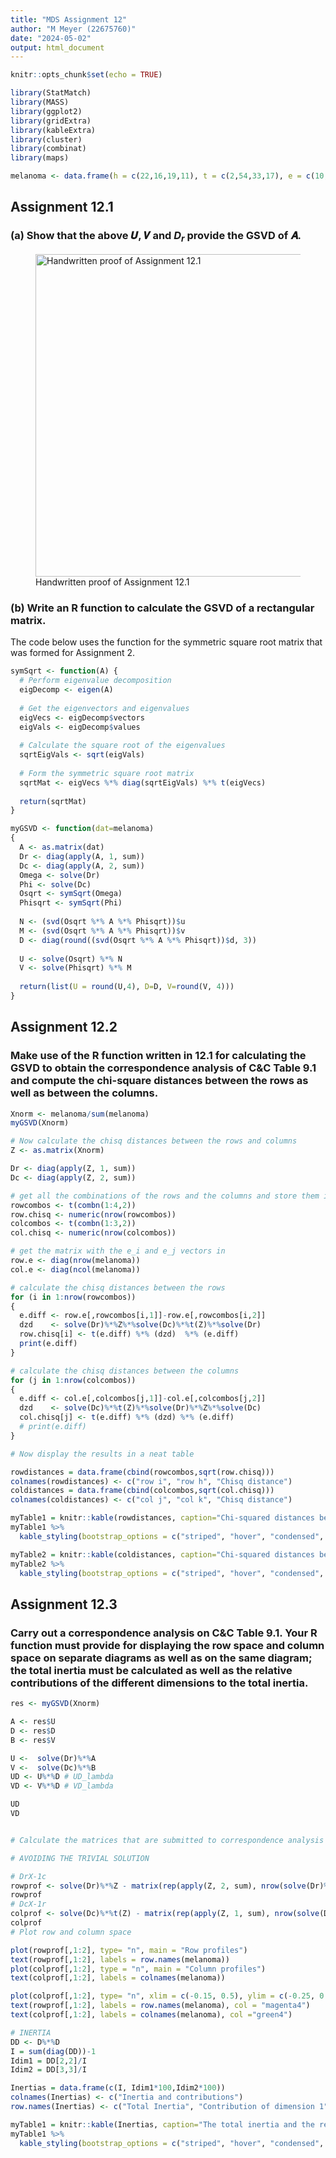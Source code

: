 ```yaml
---
title: "MDS Assignment 12"
author: "M Meyer (22675760)"
date: "2024-05-02"
output: html_document
---
```


```r
knitr::opts_chunk$set(echo = TRUE)

library(StatMatch)
library(MASS)
library(ggplot2)
library(gridExtra)
library(kableExtra)
library(cluster)
library(combinat)
library(maps)

melanoma <- data.frame(h = c(22,16,19,11), t = c(2,54,33,17), e = c(10,115,73,28), row.names = c("H", "S", "N", "I"))

```

## Assignment 12.1

### (a) Show that the above 𝑼, 𝑽 and $D_r$ provide the GSVD of 𝑨.

![Handwritten proof of Assignment 12.1](IMG_2688.jpg){width="516"}

### (b) Write an R function to calculate the GSVD of a rectangular matrix.

The code below uses the function for the symmetric square root matrix that was formed for Assignment 2.

```r
symSqrt <- function(A) {
  # Perform eigenvalue decomposition
  eigDecomp <- eigen(A)
  
  # Get the eigenvectors and eigenvalues
  eigVecs <- eigDecomp$vectors
  eigVals <- eigDecomp$values
  
  # Calculate the square root of the eigenvalues
  sqrtEigVals <- sqrt(eigVals)
  
  # Form the symmetric square root matrix
  sqrtMat <- eigVecs %*% diag(sqrtEigVals) %*% t(eigVecs)
  
  return(sqrtMat)
}

myGSVD <- function(dat=melanoma)
{
  A <- as.matrix(dat)
  Dr <- diag(apply(A, 1, sum))
  Dc <- diag(apply(A, 2, sum))
  Omega <- solve(Dr)
  Phi <- solve(Dc)
  Osqrt <- symSqrt(Omega)
  Phisqrt <- symSqrt(Phi)
  
  N <- (svd(Osqrt %*% A %*% Phisqrt))$u
  M <- (svd(Osqrt %*% A %*% Phisqrt))$v
  D <- diag(round((svd(Osqrt %*% A %*% Phisqrt))$d, 3))
  
  U <- solve(Osqrt) %*% N
  V <- solve(Phisqrt) %*% M
  
  return(list(U = round(U,4), D=D, V=round(V, 4)))
}

```

## Assignment 12.2

### Make use of the R function written in 12.1 for calculating the GSVD to obtain the correspondence analysis of C&C Table 9.1 and compute the chi-square distances between the rows as well as between the columns.

```r
Xnorm <- melanoma/sum(melanoma)
myGSVD(Xnorm)

# Now calculate the chisq distances between the rows and columns
Z <- as.matrix(Xnorm)

Dr <- diag(apply(Z, 1, sum))
Dc <- diag(apply(Z, 2, sum))

# get all the combinations of the rows and the columns and store them in matrices
rowcombos <- t(combn(1:4,2))
row.chisq <- numeric(nrow(rowcombos))
colcombos <- t(combn(1:3,2))
col.chisq <- numeric(nrow(colcombos))

# get the matrix with the e_i and e_j vectors in 
row.e <- diag(nrow(melanoma))
col.e <- diag(ncol(melanoma))

# calculate the chisq distances between the rows
for (i in 1:nrow(rowcombos))
{
  e.diff <- row.e[,rowcombos[i,1]]-row.e[,rowcombos[i,2]]
  dzd    <- solve(Dr)%*%Z%*%solve(Dc)%*%t(Z)%*%solve(Dr)
  row.chisq[i] <- t(e.diff) %*% (dzd)  %*% (e.diff)
  print(e.diff)
}

# calculate the chisq distances between the columns
for (j in 1:nrow(colcombos))
{
  e.diff <- col.e[,colcombos[j,1]]-col.e[,colcombos[j,2]]
  dzd    <- solve(Dc)%*%t(Z)%*%solve(Dr)%*%Z%*%solve(Dc)
  col.chisq[j] <- t(e.diff) %*% (dzd) %*% (e.diff)
  # print(e.diff)
}

# Now display the results in a neat table

rowdistances = data.frame(cbind(rowcombos,sqrt(row.chisq)))
colnames(rowdistances) <- c("row i", "row h", "Chisq distance")
coldistances = data.frame(cbind(colcombos,sqrt(col.chisq)))
colnames(coldistances) <- c("col j", "col k", "Chisq distance")

myTable1 = knitr::kable(rowdistances, caption="Chi-squared distances between the rows of the melanoma data",escape=FALSE, digits=3)
myTable1 %>%
  kable_styling(bootstrap_options = c("striped", "hover", "condensed", "responsive"))

myTable2 = knitr::kable(coldistances, caption="Chi-squared distances between the columns of the melanoma data",escape=FALSE, digits=3)
myTable2 %>%
  kable_styling(bootstrap_options = c("striped", "hover", "condensed", "responsive"))

```

## Assignment 12.3

### Carry out a correspondence analysis on C&C Table 9.1. Your R function must provide for displaying the row space and column space on separate diagrams as well as on the same diagram; the total inertia must be calculated as well as the relative contributions of the different dimensions to the total inertia.

```r
res <- myGSVD(Xnorm)

A <- res$U
D <- res$D
B <- res$V

U <-  solve(Dr)%*%A
V <-  solve(Dc)%*%B
UD <- U%*%D # UD_lambda
VD <- V%*%D # VD_lambda

UD
VD


# Calculate the matrices that are submitted to correspondence analysis

# AVOIDING THE TRIVIAL SOLUTION 

# DrX-1c
rowprof <- solve(Dr)%*%Z - matrix(rep(apply(Z, 2, sum), nrow(solve(Dr)%*%Z)), byrow=TRUE, nrow = nrow(solve(Dr)%*%Z))
rowprof
# DcX-1r
colprof <- solve(Dc)%*%t(Z) - matrix(rep(apply(Z, 1, sum), nrow(solve(Dc)%*%t(Z))), byrow=TRUE, nrow = nrow(solve(Dc)%*%t(Z)))
colprof
# Plot row and column space

plot(rowprof[,1:2], type= "n", main = "Row profiles")
text(rowprof[,1:2], labels = row.names(melanoma))
plot(colprof[,1:2], type = "n", main = "Column profiles")
text(colprof[,1:2], labels = colnames(melanoma))

plot(colprof[,1:2], type= "n", xlim = c(-0.15, 0.5), ylim = c(-0.25, 0.08))
text(rowprof[,1:2], labels = row.names(melanoma), col = "magenta4")
text(colprof[,1:2], labels = colnames(melanoma), col ="green4")

# INERTIA
DD <- D%*%D
I = sum(diag(DD))-1
Idim1 = DD[2,2]/I
Idim2 = DD[3,3]/I

Inertias = data.frame(c(I, Idim1*100,Idim2*100))
colnames(Inertias) <- c("Inertia and contributions")
row.names(Inertias) <- c("Total Inertia", "Contribution of dimension 1", "Contribution of dimension 2")

myTable1 = knitr::kable(Inertias, caption="The total inertia and the relative contributions of the dimensions for the melanoma data",escape=FALSE, digits=3)
myTable1 %>%
  kable_styling(bootstrap_options = c("striped", "hover", "condensed", "responsive"))

```

